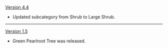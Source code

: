 {{Change History/Header}}
[[Version 4.4]]
* Updated subcategory from Shrub to Large Shrub.
----
[[Version 1.5]]
* Green Pearlroot Tree was released.